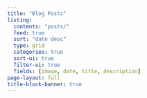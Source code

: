 ```yaml
---
title: "Blog Posts"
listing:
  contents: "posts/"
  feed: true
  sort: "date desc"
  type: grid
  categories: true
  sort-ui: true
  filter-ui: true
  fields: [image, date, title, description]
page-layout: full
title-block-banner: true
---
```



<script type="text/javascript">
  thebeConfig = {
    requestKernel: true,
    binderOptions: {
      repo: "SandeepNarasimhan/Neural-Notes",  // optional
      ref: "main",
    }
  };
</script>
